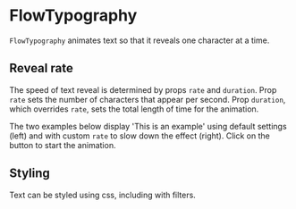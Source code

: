 
<Meta of={FlowTypographyStories} />

# FlowTypography

`FlowTypography` animates text so that it reveals one character at a time.

<ArgTypes of={FlowTypographyStories} />

## Reveal rate

The speed of text reveal is determined by props `rate` and `duration`.
Prop `rate` sets the number of characters that appear per second.
Prop `duration`, which overrides `rate`, sets the total length of time for the animation.

The two examples below display 'This is an example' using default settings (left)
and with custom `rate` to slow down the effect (right).
Click on the button to start the animation.

<Canvas of={FlowTypographyStories.Default} />
<Canvas of={FlowTypographyStories.SlowText} />

## Styling

Text can be styled using css, including with filters.

<Canvas of={FlowTypographyStories.Styled} />
